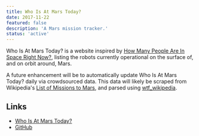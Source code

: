 ```yaml
---
title: Who Is At Mars Today?
date: 2017-11-22
featured: false
description: 'A Mars mission tracker.'
status: 'active'
---
```


Who Is At Mars Today? is a website inspired by [How Many People Are In Space Right Now?](https://www.howmanypeopleareinspacerightnow.com/), listing the robots currently operational on the surface of, and on orbit around, Mars.

A future enhancement will be to automatically update Who Is At Mars Today? daily via crowdsourced data. This data will likely be scraped from Wikipedia's [List of Missions to Mars](https://en.wikipedia.org/wiki/List_of_missions_to_Mars), and parsed using [wtf_wikipedia](https://github.com/spencermountain/wtf_wikipedia).

 ## Links

- [Who Is At Mars Today?](https://whoisatmarstoday.netlify.app/)
- [GitHub](https://github.com/codemacabre/whoisatmarstoday/)
